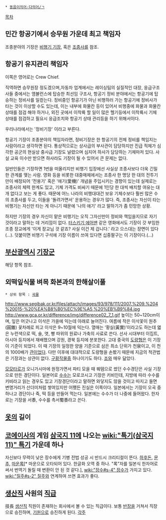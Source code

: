  * [[동음이의어·다의어/ㄱ]]

[[목차]]
== 민간 항공기에서 승무원 가운데 최고 책임자 ==
조종분야의 기장은 [[비행기 기장]], 혹은 [[조종사]]를 참조.

== 항공기 유지관리 책임자 ==
이쪽은 영어로는 Crew Chief. 

직역하면 승무원장 정도겠으며,자동차 업계에서는 레이싱팀의 실질적인 대장, 응급구조사들 중에서는 앰뷸런스에 탑승한 최선임 구조사, 항공기 정비 분야에서는 항공기에 탑승하는 정비사를 일컫는다. 정비중인 항공기가 아닌 비행하러 가는 항공기에 정비사가 타는 것이 이상할 수도 있는데, 이는 내부에 화물칸 등이 있어서 비행중에 화물과 화물칸 상태를 점검 해야 하거나, 외진 곳에서 이착륙 할 일이 많은 헬기등에서 이착륙시 기체 상태를 점검하고 필요시 응급조치와 항공기 상태 관리등을 하기 위해서이다.

우리나라에서는 '정비기장' 이라고 부른다.

항공기 기장이 조종분야의 책임자라면, 정비기장은 한 항공기의 전체 정비를 책임지는 사람이라고 생각하면 된다. 통상적으로는 상사급의 부사관이 담당하지만 진급 적체가 심각한 공군의 현실상 중사급 기장도 널렸으며 심지어 하사가 담당하는 기체마저 있다. 사실 교육 이수만 받으면 하사라도 기장이 될 수 있어서 큰 문제는 없다.

일반인들은 기장하면 1번을 떠올리지만 비행기 입장에선 사실상 조종사보다 더욱 긴밀한 관계를 맺는 사람. 영화 등을 비롯한 대중매체에서는 조종사 한 명당 한 대의 전투기만이 배정되어 '전용기' 혹은 '애기(愛機)' 개념을 주입시키는 경향이 있는데 실제로는 조종사의 체력 한계도 있고, 기체 가격도 비싸기 때문에 1인당 한 대씩 배치할 여유는 대개 없다고 보는 게 좋다. 때문에 어느 나라의 비행대대건 보유 기체수보다 훨씬 많은 수의 조종사를 두고, 이들을 '돌려가면서' 운용하는 경우가 많다. 즉, 조종사는 자신이 타는 비행기는 자신만 타는 게 아니기 때문에 '나의 애기' 라고 말하기가 좀 민망한 상황. 

하지만 기장의 경우 자신이 맡은 비행기는 오직 그자신만이 정비와 책임을지므로 자기 것이라고 말하는 데 거리낌이 없다. [[터스키기 에어맨]] 같은 영화에서도 기장이 갓 부임한 조종 장교에게 '이게 장교님 것 같죠? 사실 이건 제 겁니다.' 라고 으스대는 장면이 있다(…). 덧붙이면 비행기 구석에 기장 이름이 쓰여 있다면 십중팔구는 이 기장이다.(…)

== [[부산광역시]] [[기장군]] ==
해당 항목 참조.

== 외떡잎식물 벼목 화본과의 한해살이풀 ==
 * 상위 항목 : [[곡물]]
http://www.segibak.or.kr/files/attach/images/93/978/111/2007.%209.%204%20015-%20%EA%B8%B0%EC%9E%A5,%20%EB%B9%84.jpg
http://www.gca.or.kr/difference/img/difference02_7_1.gif
높이는 50~120cm이며, 잎은 어긋나고 이삭은 가을에 익는데 아래로 늘어진다. 여름에 작은 이삭꽃이 원추(圓錐) 꽃차례로 피고 이삭은 9~10월에 익는다. 열매는 ‘황실(黃實)’이라고도 하는데 엷은 누런색으로 떡, 술, 엿, 빵 따위의 원료나 가축의 사료로 쓴다. 선사 시대부터 이집트, 아시아 등지에서 재배했으며 강원, 경북 등지에 분포한다. 고대 중국의 [[도량형]]은 이 기장이 기준이 되었다. 이 때 기장의 일정한 양을 기준으로 삼은 최소 단위가 천泉이고, 이 천의 1000배가 [[관]]이었다. 다만 이후에 대대적으로 도량형을 손봤기 때문에 지금의 척관법은 기장과는 상관이 없다. [[구황작물]]중 하나이기도 하다. [[조]]와 매우 닮았다. 

[[모모타로]]가 오니가시마에 원정가면서 파티 모을 때 퀘템으로 썼던 수수경단은 사실 기장으로 만든 경단이다. 일본어로 [[수수]]는 모로코시고 기장은 키비인데, 지방에 따라 수수를 키비라고 읽는 경우도 있고 기장경단이라고 말하면 와닿지도 않을 것이고 따지고 들면 변명거리가 산더미처럼 쌓여있지만 어쨌든 진실은 이쪽이다. 일본에서는 기장이 오곡 중 하나고 경단이나 죽, 떡 등을 만들어 먹는다. 일본에는 수수가 더 나중에 들어왔다. 한자로는 기장을 서黍, 수수를 촉서蜀黍라고 쓴다. 
== [[옷]]의 길이 ==
== [[코에이]]사의 게임 [[삼국지 11]]에 나오는 [[wiki:"특기(삼국지11)" 특기]] 가운데 하나 ==
자신보다 무력이 낮은 장수에게 기병 전법 성공 시 반드시 크리티컬이 뜬다. [[하후돈]], [[문추]], [[마운록]][* 마운으로 오타되어 있다. 한글화 오역 중 하나. "록"자를 일본식 한자어로 써서 번역기 돌릴 때 변환이 안 된 것 같다.], [[wiki:"장수#s-4" 장수]]가 가지고 있다. [[wiki:"질주#s-2" 질주]]와 연계하여 쓰면 효과가 좋다. 

== [[생산직]] 사원의 [[직급]] ==
技長
[[생산직]] 직원이 존재하는 회사에서 볼 수 있는 직급이다. 보통 [[반장]]을 거쳐서 직장으로 승진하며, [[기원]]으로 승진하게 된다.
[[각주]]
